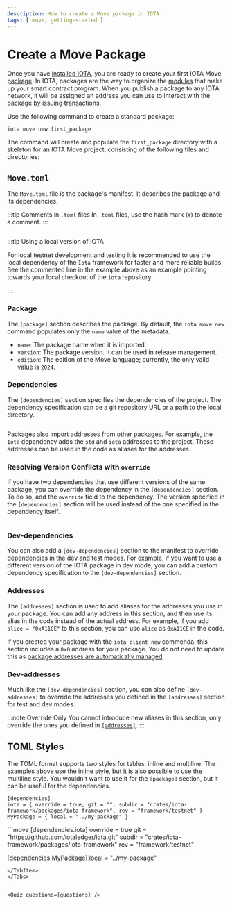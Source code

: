 ```yaml
---
description: How to create a Move package in IOTA
tags: [ move, getting-started ]
---
```



# Create a Move Package

Once you have [installed IOTA](install-iota.mdx), you are ready to create your first IOTA
Move [package](../iota-101/move-overview/package-upgrades/introduction.mdx). In IOTA, packages are the way to organize
the [modules](create-a-module.mdx) that make up your smart contract program. When you publish a package to any IOTA
network, it will be assigned an address you can use to interact with the package by
issuing [transactions](../iota-101/transactions/transactions.mdx).

Use the following command to create a standard package:

```shell
iota move new first_package
```

The command will create and populate the `first_package` directory with a skeleton for an IOTA Move project,
consisting of the following files and directories:

## `Move.toml`

The `Move.toml` file is the package's manifest. It describes the package and its dependencies.

:::tip Comments in `.toml` files
In `.toml` files, use the hash mark (`#`) to denote a comment.
:::

```toml file=<rootDir>/examples/move/first_package/Move.toml
```

:::tip Using a local version of IOTA

For local testnet development and testing it is recommended to use the local dependency of the `Iota` framework for faster and more reliable builds. See the commented line in the example above as an example pointing towards your local checkout of the `iota` repository.

:::

### Package

The `[package]` section describes the package. By default, the `iota move new` command populates only the `name` value
of the metadata.

- `name`: The package name when it is imported.
- `version`: The package version. It can be used in release management.
- `edition`: The edition of the Move language; currently, the only valid value is `2024`.

### Dependencies

The `[dependencies]` section specifies the dependencies of the project. The dependency specification can be a git
repository URL or a path to the local directory.

```toml file=<rootDir>/examples/move/first_package/Move.toml#L10-L15
```

Packages also import addresses from other packages. For example, the `Iota` dependency adds the `std` and `iota` addresses
to the project. These addresses can be used in the code as aliases for the addresses.

### Resolving Version Conflicts with `override`

If you have two dependencies that use different versions of the same package, you can override the dependency in
the `[dependencies]` section. To do so, add the `override` field to the dependency. The version specified in
the `[dependencies]` section will be used instead of the one specified in the dependency itself.

```toml file=<rootDir>/examples/move/first_package/Move.toml#L17-L19
```

### Dev-dependencies

You can also add a `[dev-dependencies]` section to the manifest to override dependencies in the dev and test modes. For
example, if you want to use a different version of the IOTA package in dev mode, you can add a custom dependency
specification to the `[dev-dependencies]` section.

### Addresses

The `[addresses]` section is used to add aliases for the addresses you use in your package. You can add any address in
this section, and then use its alias in the code instead of the actual address. For example, if you
add `alice = "0xA11CE"` to this section, you can use `alice` as `0xA11CE` in the code. 

If you created your package with the `iota client new` commenda, this section includes a `0x0` address for your package. You do not need to update this as [package addresses are automatically managed](../iota-101/move-overview/package-upgrades/automated-address-management.mdx).

### Dev-addresses

Much like the `[dev-dependencies]` section, you can also define `[dev-addresses]` to override the addresses you defined
in the `[addresses]` section for test and dev modes.

:::note Override Only
You cannot introduce new aliases in this section, only override the ones you defined in [`[addresses]`](#addresses).
:::

## TOML Styles

The TOML format supports two styles for tables: inline and multiline. The examples above use the inline style, but it is
also possible to use the multiline style. You wouldn't want to use it for the `[package]` section, but it can be useful
for the dependencies.

<Tabs groupId="toml-style">
<TabItem label="Inline" value="inline">

```move
[dependencies]
iota = { override = true, git = "", subdir = "crates/iota-framework/packages/iota-framework", rev = "framework/testnet" }
MyPackage = { local = "../my-package" }
```

</TabItem>
<TabItem label="Multiline" value="multiline">
```move
[dependencies.iota]
override = true
git = "https://github.com/iotaledger/iota.git"
subdir = "crates/iota-framework/packages/iota-framework"
rev = "framework/testnet"

[dependencies.MyPackage]
local = "../my-package"

```
</TabItem>
</Tabs>


<Quiz questions={questions} />